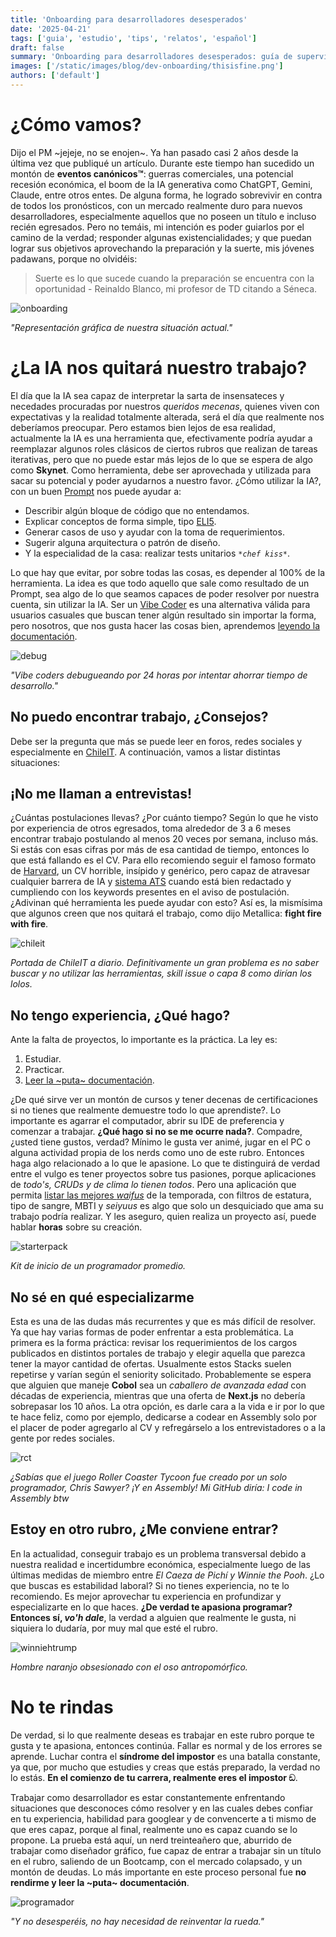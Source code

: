 ```yaml
---
title: 'Onboarding para desarrolladores desesperados'
date: '2025-04-21'
tags: ['guia', 'estudio', 'tips', 'relatos', 'español']
draft: false
summary: 'Onboarding para desarrolladores desesperados: guía de supervivencia en el mercado actual (y por qué no deberías rendirte)'
images: ['/static/images/blog/dev-onboarding/thisisfine.png']
authors: ['default']
---
```


# ¿Cómo vamos?

Dijo el PM ~jejeje, no se enojen~. Ya han pasado casi 2 años desde la última vez que publiqué un artículo. Durante este tiempo han sucedido un montón de **eventos canónicos™**: guerras comerciales, una potencial recesión económica, el boom de la IA generativa como ChatGPT, Gemini, Claude, entre otros entes. De alguna forma, he logrado sobrevivir en contra de todos los pronósticos, con un mercado realmente duro para nuevos desarrolladores, especialmente aquellos que no poseen un título e incluso recién egresados. Pero no temáis, mi intención es poder guiarlos por el camino de la verdad; responder algunas existencialidades; y que puedan lograr sus objetivos aprovechando la preparación y la suerte, mis jóvenes padawans, porque no olvidéis:

> Suerte es lo que sucede cuando la preparación se encuentra con la oportunidad - Reinaldo Blanco, mi profesor de TD citando a Séneca.

![onboarding](/static/images/blog/dev-onboarding/thisisfine.png)

_"Representación gráfica de nuestra situación actual."_

# ¿La IA nos quitará nuestro trabajo?

El día que la IA sea capaz de interpretar la sarta de insensateces y necedades procuradas por nuestros _queridos mecenas_, quienes viven con expectativas y la realidad totalmente alterada, será el día que realmente nos deberíamos preocupar. Pero estamos bien lejos de esa realidad, actualmente la IA es una herramienta que, efectivamente podría ayudar a reemplazar algunos roles clásicos de ciertos rubros que realizan de tareas iterativas, pero que no puede estar más lejos de lo que se espera de algo como **Skynet**. Como herramienta, debe ser aprovechada y utilizada para sacar su potencial y poder ayudarnos a nuestro favor. ¿Cómo utilizar la IA?, con un buen [Prompt](https://www.promptingguide.ai/es) nos puede ayudar a:

* Describir algún bloque de código que no entendamos.
* Explicar conceptos de forma simple, tipo [ELI5](https://www.reddit.com/r/explainlikeimfive/).
* Generar casos de uso y ayudar con la toma de requerimientos.
* Sugerir alguna arquitectura o patrón de diseño.
* Y la especialidad de la casa: realizar tests unitarios _`*chef kiss*`_.

Lo que hay que evitar, por sobre todas las cosas, es depender al 100% de la herramienta. La idea es que todo aquello que sale como resultado de un Prompt, sea algo de lo que seamos capaces de poder resolver por nuestra cuenta, sin utilizar la IA. Ser un [Vibe Coder](https://es.wikipedia.org/wiki/Vibe_coding) es una alternativa válida para usuarios casuales que buscan tener algún resultado sin importar la forma, pero nosotros, que nos gusta hacer las cosas bien, aprendemos [leyendo la documentación](./el-mejor-curso).

![debug](/static/images/blog/dev-onboarding/debug.png)

_"Vibe coders debugueando por 24 horas por intentar ahorrar tiempo de desarrollo."_

## No puedo encontrar trabajo, ¿Consejos?

Debe ser la pregunta que más se puede leer en foros, redes sociales y especialmente en [ChileIT](https://www.reddit.com/r/chileIT/). A continuación, vamos a listar distintas situaciones:

## ¡No me llaman a entrevistas!

¿Cuántas postulaciones llevas? ¿Por cuánto tiempo? Según lo que he visto por experiencia de otros egresados, toma alrededor de 3 a 6 meses encontrar trabajo postulando al menos 20 veces por semana, incluso más. Si estás con esas cifras por más de esa cantidad de tiempo, entonces lo que está fallando es el CV. Para ello recomiendo seguir el famoso formato de [Harvard](https://docs.google.com/document/d/1SZUWADBFotxsfm0djiA0WIpaKzel3PkdD04gkradrOQ/edit?pli=1&tab=t.0), un CV horrible, insípido y genérico, pero capaz de atravesar cualquier barrera de IA y [sistema ATS](https://www.buk.cl/blog/ats-que-es-y-por-que-lo-necesitas) cuando está bien redactado y cumpliendo con los keywords presentes en el aviso de postulación. ¿Adivinan qué herramienta les puede ayudar con esto? Así es, la mismísima que algunos creen que nos quitará el trabajo, como dijo Metallica: **fight fire with fire**.

![chileit](/static/images/blog/dev-onboarding/chileit.png)

_Portada de ChileIT a diario. Definitivamente un gran problema es no saber buscar y no utilizar las herramientas, skill issue o capa 8 como dirían los lolos._

## No tengo experiencia, ¿Qué hago?

Ante la falta de proyectos, lo importante es la práctica. La ley es:

1. Estudiar.
2. Practicar.
3. [Leer la ~puta~ documentación](./el-mejor-curso).

¿De qué sirve ver un montón de cursos y tener decenas de certificaciones si no tienes que realmente demuestre todo lo que aprendiste?. Lo importante es agarrar el computador, abrir su IDE de preferencia y comenzar a trabajar. **¿Qué hago si no se me ocurre nada?**. Compadre, ¿usted tiene gustos, verdad? Mínimo le gusta ver animé, jugar en el PC o alguna actividad propia de los nerds como uno de este rubro. Entonces haga algo relacionado a lo que le apasione. Lo que te distinguirá de verdad entre el vulgo es tener proyectos sobre tus pasiones, porque aplicaciones de _todo's, CRUDs y de clima lo tienen todos_. Pero una aplicación que permita [listar las mejores _waifus_](https://mywaifulist.moe/) de la temporada, con filtros de estatura, tipo de sangre, MBTI y _seiyuus_ es algo que solo un desquiciado que ama su trabajo podría realizar. Y les aseguro, quien realiza un proyecto así, puede hablar **horas** sobre su creación.

![starterpack](/static/images/blog/dev-onboarding/starter.webp)

_Kit de inicio de un programador promedio._

## No sé en qué especializarme

Esta es una de las dudas más recurrentes y que es más difícil de resolver. Ya que hay varias formas de poder enfrentar a esta problemática. La primera es la forma práctica: revisar los requerimientos de los cargos publicados en distintos portales de trabajo y elegir aquella que parezca tener la mayor cantidad de ofertas. Usualmente estos Stacks suelen repetirse y varían según el seniority solicitado. Probablemente se espera que alguien que maneje **Cobol** sea un _caballero de avanzada edad_ con décadas de experiencia, mientras que una oferta de **Next.js** no debería sobrepasar los 10 años. La otra opción, es darle cara a la vida e ir por lo que te hace feliz, como por ejemplo, dedicarse a codear en Assembly solo por el placer de poder agregarlo al CV y refregárselo a los entrevistadores o a la gente por redes sociales.

![rct](/static/images/blog/dev-onboarding/rct.jpg)

_¿Sabías que el juego Roller Coaster Tycoon fue creado por un solo programador, Chris Sawyer? ¡Y en Assembly! Mi GitHub diría: I code in Assembly btw_


## Estoy en otro rubro, ¿Me conviene entrar?

En la actualidad, conseguir trabajo es un problema transversal debido a nuestra realidad e incertidumbre económica, especialmente luego de las últimas medidas de miembro entre _El Caeza de Pichí y Winnie the Pooh_. ¿Lo que buscas es estabilidad laboral? Si no tienes experiencia, no te lo recomiendo. Es mejor aprovechar tu experiencia en profundizar y especializarte en lo que haces. **¿De verdad te apasiona programar? Entonces sí, _vo'h dale_**, la verdad a alguien que realmente le gusta, ni siquiera lo dudaría, por muy mal que esté el rubro.

![winniehtrump](/static/images/blog/dev-onboarding/winniehtrump.webp)

_Hombre naranjo obsesionado con el oso antropomórfico._

# No te rindas

De verdad, si lo que realmente deseas es trabajar en este rubro porque te gusta y te apasiona, entonces continúa. Fallar es normal y de los errores se aprende. Luchar contra el **síndrome del impostor** es una batalla constante, ya que, por mucho que estudies y creas que estás preparado, la verdad no lo estás. **En el comienzo de tu carrera, realmente eres el impostor ඞ**.

Trabajar como desarrollador es estar constantemente enfrentando situaciones que desconoces cómo resolver y en las cuales debes confiar en tu experiencia, habilidad para googlear y de convencerte a ti mismo de que eres capaz, porque al final, realmente uno es capaz cuando se lo propone. La prueba está aquí, un nerd treinteañero que, aburrido de trabajar como diseñador gráfico, fue capaz de entrar a trabajar sin un título en el rubro, saliendo de un Bootcamp, con el mercado colapsado, y un montón de deudas. Lo más importante en este proceso personal fue **no rendirme y leer la ~puta~ documentación**.

![programador](/static/images/blog/dev-onboarding/programador.jpeg)

_"Y no desesperéis, no hay necesidad de reinventar la rueda."_